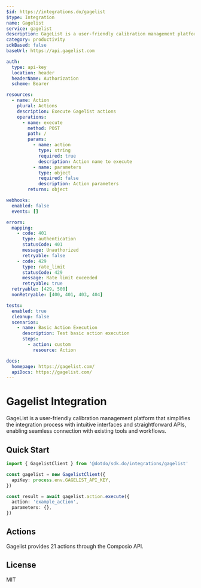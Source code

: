 ```yaml
---
$id: https://integrations.do/gagelist
$type: Integration
name: Gagelist
service: gagelist
description: GageList is a user-friendly calibration management platform that simplifies the integration process with intuitive interfaces and straightforward APIs, enabling seamless connection with existing tools and workflows.
category: productivity
sdkBased: false
baseUrl: https://api.gagelist.com

auth:
  type: api-key
  location: header
  headerName: Authorization
  scheme: Bearer

resources:
  - name: Action
    plural: Actions
    description: Execute Gagelist actions
    operations:
      - name: execute
        method: POST
        path: /
        params:
          - name: action
            type: string
            required: true
            description: Action name to execute
          - name: parameters
            type: object
            required: false
            description: Action parameters
        returns: object

webhooks:
  enabled: false
  events: []

errors:
  mapping:
    - code: 401
      type: authentication
      statusCode: 401
      message: Unauthorized
      retryable: false
    - code: 429
      type: rate_limit
      statusCode: 429
      message: Rate limit exceeded
      retryable: true
  retryable: [429, 500]
  nonRetryable: [400, 401, 403, 404]

tests:
  enabled: true
  cleanup: false
  scenarios:
    - name: Basic Action Execution
      description: Test basic action execution
      steps:
        - action: custom
          resource: Action

docs:
  homepage: https://gagelist.com/
  apiDocs: https://gagelist.com/
---
```


# Gagelist Integration

GageList is a user-friendly calibration management platform that simplifies the integration process with intuitive interfaces and straightforward APIs, enabling seamless connection with existing tools and workflows.

## Quick Start

```typescript
import { GagelistClient } from '@dotdo/sdk.do/integrations/gagelist'

const gagelist = new GagelistClient({
  apiKey: process.env.GAGELIST_API_KEY,
})

const result = await gagelist.action.execute({
  action: 'example_action',
  parameters: {},
})
```

## Actions

Gagelist provides 21 actions through the Composio API.

## License

MIT
